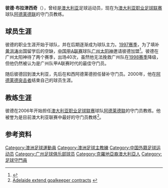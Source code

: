 {{Football manager infobox
| playername = 彼德·布拉津西奇 <br> Peter Blazincic
| image = [[File:Peter_Blazincic.jpg|250px]]
| fullname = Peter Blazincic
| height = 
| nickname = 
| dateofbirth = {{birth date and age|1969|5|29}} 
| cityofbirth = 
| countryofbirth = {{AUS}}
| dateofdeath = 
| cityofdeath = 
| countryofdeath = 
| currentclub = [[阿德莱德联足球俱乐部|阿德莱德联]]
| clubnumber =
| position = 守门员 
| youthyears = 
| youthclubs = 
| years = 1991-96<br>1997-98<br>1998-99<br>1999-00<br>2000
| clubs = {{tsl|en|West Adelaide SC||西阿德莱德}}<br>[[广州太阳神|广州太阳神]]<br>{{tsl|en|Northern Spirit FC||北方精神}}<br>{{tsl|en|West Adelaide SC||西阿德莱德}}<br>[[阿德莱德突击者|阿德莱德突击者]]
| caps(goals) = 121 (0) <br> {{0}}40 (0) <br> {{0}}{{0}}0 (0) <br> {{0}}{{0}}0 (0) <br> {{0}}10 (0)
| nationalyears = 
| nationalteam = 
| nationalcaps(goals) = 
| manageryears = 2006-
| managerclubs = [[阿德莱德联足球俱乐部|阿德莱德联]]（守门员教练）
}}

'''彼德·布拉津西奇'''（{{bd|1969年|5月29日|||B}}），曾经是[[澳大利亚|澳大利亚]]足球运动员，现在为[[澳大利亚职业足球联赛|澳大利亚职业足球联赛]]球队[[阿德莱德联足球俱乐部|阿德莱德联]]的守门员教练。

==球员生涯==
彼德的职业生涯开始于{{tsl|en|National Soccer League|澳大利亚国家足球联赛}}球队{{tsl|en|West Adelaide SC||西阿德莱德}}，并在后期逐渐成为球队主力。[[1997年中国足球甲A联赛|1997赛季]]，为了填补[[黄洪涛|黄洪涛]]出国留学后的空缺，[[中国足球甲A联赛|中国甲A联赛]]球队[[广州太阳神|广州太阳神]]邀请彼德加盟<ref>{{Cite web |url=http://sports.sina.com.cn/j/2003-06-24/0303474633.shtml |title=太阳神赌球案风波--董国智：赌球但发誓没放水 |access-date=2009-12-15 |archive-date=2016-03-04 |archive-url=https://web.archive.org/web/20160304132919/http://sports.sina.com.cn/j/2003-06-24/0303474633.shtml |dead-url=no }}</ref>。彼德在广州太阳神待了两个赛季，出场40次，虽然他无法挽救广州队在[[1998年中国足球甲A联赛|1998赛季]]降级，但他仍然被认为是广州队甲A联赛时代的最佳守门员。

随后彼德回到澳大利亚，先后在{{tsl|en|Northern Spirit FC||北方精神}}和西阿德莱德担任替补守门员。2000年，他在[[阿德莱德突击者|阿德莱德突击者]]结束自己的球员生涯。

==教练生涯==
彼德在2006年开始担任[[澳大利亚职业足球联赛|澳大利亚职业足球联赛]]球队[[阿德莱德联足球俱乐部|阿德莱德联]]的守门员教练。他被誉为是目前澳大利亚联赛中最好的守门员教练<ref>[http://www.footballnews.com.au/article.php?id=2817 Adelaide extend goalkeeper contracts] {{Wayback|url=http://www.footballnews.com.au/article.php?id=2817 |date=20180629204842 }}{{en}}</ref>。

==参考资料==
{{reflist}}

{{1997年广州太阳神名单}}
{{1998年广州太阳神名单}}

{{DEFAULTSORT:Blazincic,Peter}}
[[Category:澳洲足球運動員|Category:澳洲足球運動員]]
[[Category:澳洲足球主教練|Category:澳洲足球主教練]]
[[Category:中国外籍足球运动员|Category:中国外籍足球运动员]]
[[Category:广州足球俱乐部球员|Category:广州足球俱乐部球员]]
[[Category:克羅地亞裔澳大利亞人|Category:克羅地亞裔澳大利亞人]]
[[Category:足球守門員|Category:足球守門員]]